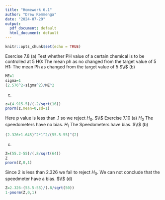 ---
title: "Homework 6.1"
author: "Drew Remmenga"
date: "2024-07-29"
output:
  pdf_document: default
  html_document: default
---

```{r setup, include=FALSE}
knitr::opts_chunk$set(echo = TRUE)
```

Exercise 7.8 (a)
Test whether PH value of a certain chemical is to be controlled at 5
H0: The mean ph as no changed from the target value of 5
H1: The mean Ph as changed from the target value of 5 $\\$
(b)
```{r}
ME=1
sigma=1
(2.576^2+sigma^2)/ME^2
```
(c)
```{r}
z=(4.915-5)/(.2/sqrt(16))
pnorm(z,mean=0,sd=1)
```
Here p value is less than .1 so we reject $H_{0}$.
$\\$
Exercise 7.10 (a)
$H_{0}$ The speedometers have no bias.
$H_1$ The Speedometers have bias.
$\\$
(b)
```{r}
(2.326+1.645)^2*1^2/(55.5-55)^(2)
```
(c)
```{r}
Z=(55.2-55)/(.8/sqrt(64))
Z
pnorm(Z,0,1)
```
Since 2 is less than 2.326 we fail to reject $H_{0}$. We can not conclude that the speedmeter have a bias.
$\\$
(d)
```{r}
Z=2.326-(55.5-55)/(.8/sqrt(50))
1-pnorm(Z,0,1)
```